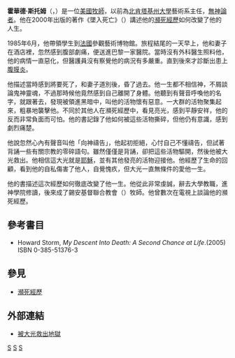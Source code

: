'''霍華德·斯托姆'''（{{lang|en|Howard Storm}}，{{bd|1947年|catIdx=S}}）是一位[[美國|美國]][[牧師|牧師]]，以前為[[北肯塔基州大學|北肯塔基州大學]]藝術系主任，[[無神論者|無神論者]]。他在2000年出版的著作《墜入死亡》（{{lang|en|My Descent Into Death}}）講述他的[[瀕死經歷|瀕死經歷]]如何改變了他的人生。

1985年6月，他帶領學生到[[法國|法國]]參觀藝術博物館。旅程結尾的一天早上，他和妻子在酒店裡，忽然感到腹部劇痛，便送進巴黎一家醫院。當時沒有外科醫生照料他，他的病情一直惡化，但醫護員沒有察覺他的病況有多嚴重。直到後來才診斷出患上[[腹膜炎|腹膜炎]]。

他描述當時感到將要死了，和妻子道別後，昏了過去。他一生都不相信神，不屑談論鬼神靈魂，不過那時候他竟然感到自己離開了身體。他聽到有聲音呼喚他的名字，就跟著去，發現被領進黑暗中，叫他的活物懷有惡意。一大群的活物聚集起來，粗暴地襲擊他。不同於其他人在瀕死經歷中，看見亮光，感到平靜安祥，他的反而非常負面而可怕。他的書記錄了他如何被這些活物撕碎，但他仍有意識，感到劇烈痛楚。

他說忽然心內有聲音叫他「向神禱告」，他起初拒絕，心忖自己不懂禱告，但試著背誦一些有關宗教的零碎語句。雖然僅僅是背誦，卻把這些活物驅開，然後他被大光救出。他相信這大光就是[[耶穌|耶穌]]，並有其他發亮的活物迎接他。他經歷了生命的回顧，看到他的自私傷害了他人，自覺愧疚，但大光一直無條件的愛他一生。

他的書描述這次經歷如何徹底改變了他一生。他從此非常虔誠，辭去大學教職，進神學院修讀，後來成了錫安基督聯合教會（{{lang|en|Zion United Church Of Christ}}）牧師。他曾數次在電視上談論他的瀕死經歷。

== 參考書目 ==
* Howard Storm, ''My Descent Into Death: A Second Chance at Life''.(2005) ISBN 0-385-51376-3

== 參見 ==
* [[瀕死經歷|瀕死經歷]]

== 外部連結 ==
* [https://web.archive.org/web/20070202073856/http://b5.ctestimony.org/2006/20060202.htm 被大光救出地獄]

[[Category:美国作家|S]]
[[Category:美國新教徒|S]]
[[Category:加利福尼亞大學柏克萊分校校友|S]]